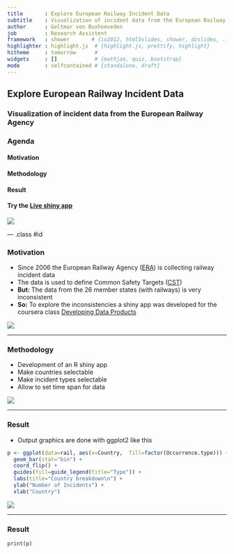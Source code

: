 ```yaml
---
title       : Explore European Railway Incident Data
subtitle    : Visualization of incident data from the European Railway Agency
author      : Geltmar von Buxhoeveden
job         : Research Assistent
framework   : shower       # {io2012, html5slides, shower, dzslides, ...}
highlighter : highlight.js  # {highlight.js, prettify, highlight}
hitheme     : tomorrow      # 
widgets     : []            # {mathjax, quiz, bootstrap}
mode        : selfcontained # {standalone, draft}
---
```


## Explore European Railway Incident Data
### Visualization of incident data from the European Railway Agency

### **Agenda**
#### Motivation
#### Methodology
#### Result
#### Try the [Live shiny app](http://geltmar.shinyapps.io/spielwiese)
<footer class = 'logo'>
<img src = 'assets/img/logo.jpeg'></img>
</footer>

--- .class #id 

### Motivation
* Since 2006 the European Railway Agency ([ERA](http://www.era.europa.eu)) is collecting railway incident data
* The data is used to define Common Safety Targets ([CST](http://www.era.europa.eu/Core-Activities/Safety/Safety-Performance/Pages/Common-Safety-Targets.aspx))
* **But:** The data from the 26 member states (with railways) is very inconsistent
* **So:** To explore the inconsistencies a shiny app was developed for the coursera class [Developing Data Products](https://class.coursera.org/devdataprod-002)

<footer class = 'logo'>
<img src = 'assets/img/logo.jpeg'></img>
</footer>

---

### Methodology
* Development of an R shiny app
* Make countries selectable
* Make incident types selectable
* Allow to set time span for data

<footer class = 'logo'>
<img src = 'assets/img/logo.jpeg'></img>
</footer>

---

### Result
* Output graphics are done with ggplot2 like this
```r
p <- ggplot(data=rail, aes(x=Country,  fill=factor(Occurrence.type))) +
  geom_bar(stat="bin") +
  coord_flip() +
  guides(fill=guide_legend(title="Type")) +
  labs(title="Country breakdown\n") +
  ylab("Number of Incidents") +
  xlab("Country")
```
<footer class = 'logo'>
<img src = 'assets/img/logo.jpeg'></img>
</footer>

---

### Result
```r
print(p)
```



